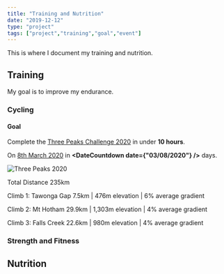 ```yaml
---
title: "Training and Nutrition"
date: "2019-12-12"
type: "project"
tags: ["project","training","goal","event"]
---
```


This is where I document my training and nutrition.

## Training
My goal is to improve my endurance.

### Cycling

#### Goal
Complete the [Three Peaks Challenge 2020](https://www.bicyclenetwork.com.au/rides-and-events/peaks-challenge/) in under **10 hours**.

On <u>8th March 2020</u> in **<DateCountdown date={"03/08/2020"} />** days.

![Three Peaks 2020](./images/three-peaks-2020.jpg)

Total Distance 235km

Climb 1: Tawonga Gap
7.5km | 476m elevation | 6% average gradient 

Climb 2: Mt Hotham
29.9km | 1,303m elevation | 4% average gradient 

 Climb 3: Falls Creek
22.6km | 980m elevation | 4% average gradient 

### Strength and Fitness
## Nutrition


